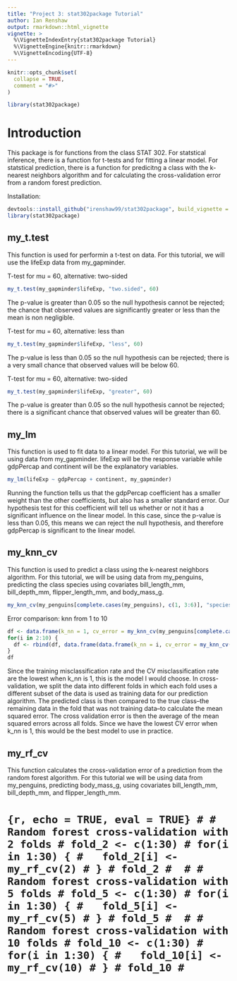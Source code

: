 ```yaml
---
title: "Project 3: stat302package Tutorial"
author: Ian Renshaw
output: rmarkdown::html_vignette
vignette: >
  %\VignetteIndexEntry{stat302package Tutorial}
  %\VignetteEngine{knitr::rmarkdown}
  %\VignetteEncoding{UTF-8}
---
```


```r
knitr::opts_chunk$set(
  collapse = TRUE,
  comment = "#>"
)
```

```r
library(stat302package)
```

# Introduction

This package is for functions from the class STAT 302. For statstical inference, there is a function for t-tests and for fitting a linear model. For statstical prediction, there is a function for predicitng a class with the k-nearest neighbors algorithm and for calculating the cross-validation error from a random forest prediction.

Installation:
```r
devtools::install_github("irenshaw99/stat302package", build_vignette = TRUE, build_opts = c())
library(stat302package)
```

## my_t.test

This function is used for performin a t-test on data. For this tutorial, we will use the lifeExp data from my_gapminder.

T-test for mu = 60, alternative: two-sided
```r
my_t.test(my_gapminder$lifeExp, "two.sided", 60)
```

The p-value is greater than 0.05 so the null hypothesis cannot be rejected; the chance that observed values are significantly greater or less than the mean is non negligible.


T-test for mu = 60, alternative: less than
```r
my_t.test(my_gapminder$lifeExp, "less", 60)
```

The p-value is less than 0.05 so the null hypothesis can be rejected; there is a very small chance that observed values will be below 60.


T-test for mu = 60, alternative: two-sided
```r
my_t.test(my_gapminder$lifeExp, "greater", 60)
```

The p-value is greater than 0.05 so the null hypothesis cannot be rejected; there is a significant chance that observed values will be greater than 60.


## my_lm

This function is used to fit data to a linear model. For this tutorial, we will be using data from my_gapminder. lifeExp will be the response variable while gdpPercap and continent will be the explanatory variables. 

```r
my_lm(lifeExp ~ gdpPercap + continent, my_gapminder)
```

Running the function tells us that the gdpPercap coefficient has a smaller weight than the other coefficients, but also has a smaller standard error. Our hypothesis test for this coefficient will tell us whether or not it has a significant influence on the linear model. In this case, since the p-value is less than 0.05, this means we can reject the null hypothesis, and therefore gdpPercap is significant to the linear model.

## my_knn_cv

This function is used to predict a class using the k-nearest neighbors algorithm. For this tutorial, we will be using data from my_penguins, predicting the class species using covariates bill_length_mm, bill_depth_mm, flipper_length_mm, and body_mass_g.

```r
my_knn_cv(my_penguins[complete.cases(my_penguins), c(1, 3:6)], "species", 5, 5)
```

Error comparison: knn from 1 to 10
```r
df <- data.frame(k_nn = 1, cv_error = my_knn_cv(my_penguins[complete.cases(my_penguins), c(1, 3:6)], "species", 1, 5)[[1]])
for(i in 2:10) {
  df <- rbind(df, data.frame(data.frame(k_nn = i, cv_error = my_knn_cv(my_penguins[complete.cases(my_penguins), c(1, 3:6)], "species", i, 5)[[1]])))
}
df
```

Since the training misclassification rate and the CV misclassification rate are the lowest when k_nn is 1, this is the model I would choose. In cross-validation, we split the data into different folds in which each fold uses a different subset of the data is used as training data for our prediction algorithm. The predicted class is then compared to the true class--the remaining data in the fold that was not training data--to calculate the mean squared error. The cross validation error is then the average of the mean squared errors across all folds. Since we have the lowest CV error when k_nn is 1, this would be the best model to use in practice.


## my_rf_cv

This function calculates the cross-validation error of a prediction from the random forest algorithm. For this tutorial we will be using data from my_penguins, predicting body_mass_g, using covariates bill_length_mm, bill_depth_mm, and flipper_length_mm.

# ```{r, echo = TRUE, eval = TRUE}
# # Random forest cross-validation with 2 folds
# fold_2 <- c(1:30)
# for(i in 1:30) {
#   fold_2[i] <- my_rf_cv(2)
# }
# fold_2
# 
# # Random forest cross-validation with 5 folds
# fold_5 <- c(1:30)
# for(i in 1:30) {
#   fold_5[i] <- my_rf_cv(5)
# }
# fold_5
# 
# # Random forest cross-validation with 10 folds
# fold_10 <- c(1:30)
# for(i in 1:30) {
#   fold_10[i] <- my_rf_cv(10)
# }
# fold_10
# ```


